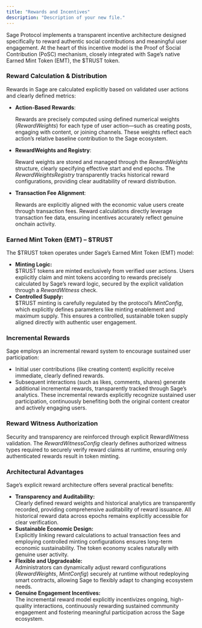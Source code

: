 ```yaml
---
title: "Rewards and Incentives"
description: "Description of your new file."
---
```


Sage Protocol implements a transparent incentive architecture designed specifically to reward authentic social contributions and meaningful user engagement. At the heart of this incentive model is the Proof of Social Contribution (PoSC) mechanism, closely integrated with Sage’s native Earned Mint Token (EMT), the \$TRUST token.

### **Reward Calculation & Distribution**

Rewards in Sage are calculated explicitly based on validated user actions and clearly defined metrics:

- **Action-Based Rewards**:

  Rewards are precisely computed using defined numerical weights (_RewardWeights_) for each type of user action—such as creating posts, engaging with content, or joining channels. These weights reflect each action’s relative baseline contribution to the Sage ecosystem.
- **RewardWeights and Registry**: 

  Reward weights are stored and managed through the _RewardWeights_ structure, clearly specifying effective start and end epochs. The _RewardWeightsRegistry_ transparently tracks historical reward configurations, providing clear auditability of reward distribution.
- **Transaction Fee Alignment**: 

  Rewards are explicitly aligned with the economic value users create through transaction fees. Reward calculations directly leverage transaction fee data, ensuring incentives accurately reflect genuine onchain activity.

### **Earned Mint Token (EMT) – \$TRUST**

The \$TRUST token operates under Sage’s Earned Mint Token (EMT) model:

- **Minting Logic:**\
  \$TRUST tokens are minted exclusively from verified user actions. Users explicitly claim and mint tokens according to rewards precisely calculated by Sage’s reward logic, secured by the explicit validation through a _RewardWitness_ check.
- **Controlled Supply:**\
  \$TRUST minting is carefully regulated by the protocol’s _MintConfig_, which explicitly defines parameters like minting enablement and maximum supply. This ensures a controlled, sustainable token supply aligned directly with authentic user engagement.

### **Incremental Rewards**

Sage employs an incremental reward system to encourage sustained user participation:

- Initial user contributions (like creating content) explicitly receive immediate, clearly defined rewards.
- Subsequent interactions (such as likes, comments, shares) generate additional incremental rewards, transparently tracked through Sage’s analytics. These incremental rewards explicitly recognize sustained user participation, continuously benefiting both the original content creator and actively engaging users.

### **Reward Witness Authorization**

Security and transparency are reinforced through explicit RewardWitness validation. The _RewardWitnessConfig_ clearly defines authorized witness types required to securely verify reward claims at runtime, ensuring only authenticated rewards result in token minting.

### **Architectural Advantages**

Sage’s explicit reward architecture offers several practical benefits:

- **Transparency and Auditability:**\
  Clearly defined reward weights and historical analytics are transparently recorded, providing comprehensive auditability of reward issuance. All historical reward data across epochs remains explicitly accessible for clear verification.
- **Sustainable Economic Design:**\
  Explicitly linking reward calculations to actual transaction fees and employing controlled minting configurations ensures long-term economic sustainability. The token economy scales naturally with genuine user activity.
- **Flexible and Upgradeable:**\
  Administrators can dynamically adjust reward configurations (_RewardWeights_, _MintConfig_) securely at runtime without redeploying smart contracts, allowing Sage to flexibly adapt to changing ecosystem needs.
- **Genuine Engagement Incentives:**\
  The incremental reward model explicitly incentivizes ongoing, high-quality interactions, continuously rewarding sustained community engagement and fostering meaningful participation across the Sage ecosystem.